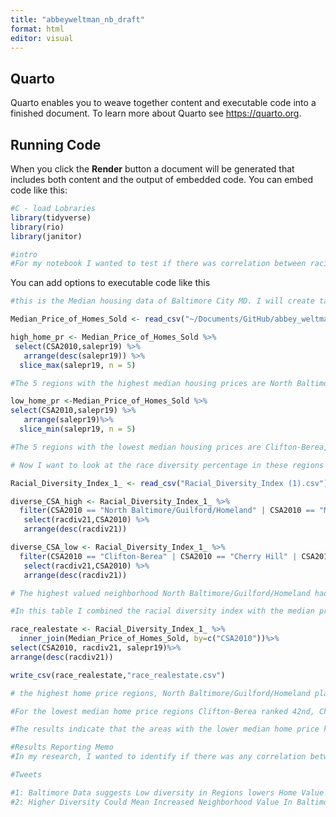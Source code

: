 ```yaml
---
title: "abbeyweltman_nb_draft"
format: html
editor: visual
---
```


## Quarto

Quarto enables you to weave together content and executable code into a finished document. To learn more about Quarto see <https://quarto.org>.

## Running Code

When you click the **Render** button a document will be generated that includes both content and the output of embedded code. You can embed code like this:

```r
#C - load Lobraries
library(tidyverse)
library(rio)
library(janitor)

#intro 
#For my notebook I wanted to test if there was correlation between racial diversity and housing prices in Baltimore City. In the data sets we have looked at previously we were able to identify regional disparities in median income and race. We have also analyzed diversity percentages in these areas. The missing piece that could tie the data notebook together would be the housing prices data. With the regional data median housing price data of Baltimore we can compare the housing value and race diversity percentage. This would indicate the value of the neighborhood and we can see if there are trends with neighborhood value, race and income.

```

You can add options to executable code like this

```r
#this is the Median housing data of Baltimore City MD. I will create table to assess which cities in MD had the highest and lowest value of homes and then assess my findings with the other data. I will be looking at the home value of the most current year in each city. So i will sort the data according to the 2019 home value median price. 

Median_Price_of_Homes_Sold <- read_csv("~/Documents/GitHub/abbey_weltman_jour472/abbeyweltman_notebook/Median_Price_of_Homes_Sold.csv")

high_home_pr <- Median_Price_of_Homes_Sold %>% 
 select(CSA2010,salepr19) %>%
   arrange(desc(salepr19)) %>%
  slice_max(salepr19, n = 5)

#The 5 regions with the highest median housing prices are North Baltimore/Guilford/Homeland, Mount Washington/Coldsprings. Harbor East/little Italy, South Baltimore and Canton. I also found that The 5 regions with the highest Median Price are close together within 15 minutes driving from each other, less than 10 miles. . 

low_home_pr <-Median_Price_of_Homes_Sold %>% 
select(CSA2010,salepr19) %>% 
   arrange(salepr19)%>% 
  slice_min(salepr19, n = 5)

#The 5 regions with the lowest median housing prices are Clifton-Berea, Cherry Hill, Southwest Baltimore, Greater Rosemont, Sandtown-Winchester/Harlem Park. 
```

```r
# Now I want to look at the race diversity percentage in these regions and compare it to what i've seen from the median housing price results data In this charts we can see which cities have the highest percent of racial diversity. I am going to filter it so we can only see the results for the highest and lowers cities I obtained in the previous table. 

Racial_Diversity_Index_1_ <- read_csv("Racial_Diversity_Index (1).csv")

diverse_CSA_high <- Racial_Diversity_Index_1_ %>%
  filter(CSA2010 == "North Baltimore/Guilford/Homeland" | CSA2010 == "Mount Washington/Coldspring" | CSA2010 == "Harbor East/Little Italy" | CSA2010 == "South Baltimore"| CSA2010 == "Canton") %>%
   select(racdiv21,CSA2010) %>%
   arrange(desc(racdiv21)) 

diverse_CSA_low <- Racial_Diversity_Index_1_ %>%
  filter(CSA2010 == "Clifton-Berea" | CSA2010 == "Cherry Hill" | CSA2010 == "Southwest Baltimore" | CSA2010 == "Greater Rosemont"| CSA2010 == "Sandtown-Winchester/Harlem Park") %>%
   select(racdiv21,CSA2010) %>%
   arrange(desc(racdiv21)) 

# The highest valued neighborhood North Baltimore/Guilford/Homeland had a 61.65% racial diversity index which is high. Mount Washington/Coldspring had a racial diversity index of 56.72%. Harbor East/Little Italy had a Racial Diversity Index of 63.2%. These values are all similar so I can not conclude if race plays any factor in the value of neighborhoods in Baltimore City. The cities with the highest median housing price did not prove to have either very diverse populations or conservative. 
```
```r
#In this table I combined the racial diversity index with the median prices of homes sold. In this table you can see side by side the regions median housing price and racial diversity percentage. I arranged the chart by sale price so we could evaluate of the highest and lowest valued neighborhoods had corresponding evidence of racial diversity in there region. 

race_realestate <- Racial_Diversity_Index_1_ %>%
  inner_join(Median_Price_of_Homes_Sold, by=c("CSA2010"))%>%
select(CSA2010, racdiv21, salepr19)%>%
arrange(desc(racdiv21))

write_csv(race_realestate,"race_realestate.csv")

# the highest home price regions, North Baltimore/Guilford/Homeland placed 12th in racial diversity. Mount Washington/Coldspring placed 16th, Harbor East/Little Italy placed 11th, South Baltimore placed 37th and Canton placed 30th this was out of 55 regions. 

#For the lowest median home price regions Clifton-Berea ranked 42nd, Cherry Hill ranked 40th, Southwest Baltimore ranked 24th, Greater Rosemont ranked 54th and Sandtown-Winchester/Harlem Park ranked 51st. 

#The results indicate that the areas with the lower median home price have less diversity. Almost all the lowest median regions were in the bottom 10 for racial diversity.  
```


```r
#Results Reporting Memo
#In my research, I wanted to identify if there was any correlation between racial diversity and median housing prices in Baltimore City Regions. The first data I looked at was the Median price of homes sold in Baltimore City regions. This came from the Baltimore Neighborhood Alliance. I sorted them into two tables labeled high_home_pr and low_home_pr. With this data, I was able to attain the regions with the highest and lowest median housing prices.  I was also able to identify trends within these results and saw that the top 5 regions were within a 10-mile radius of each other. I then wanted to test the median home value with the racial diversity of the region. First I filtered the data to only show me the racial diversity percentage of the five highest and lowest median home price regions. I labeled these two tables diverse_CSA_high and diverse_CSA_low. Then I took this a step further in the next data table by combining the two sets to see the median home price next to the racial diversity percentage next to each other. In this table, labeled race_realestate, I was able to see how regions ranked amongst each other in diversity and neighborhood home value. With this combined table I noticed the trend that the regions with higher diversity percentages typically had a higher median home price value. The regions with lower median home price values had some of the lowest racial diversity percentages. Almost all the lowest median home price regions were in the bottom 10 for racial diversity. This trend indicates that more diversity adds value to neighborhoods in these specific regions of Baltimore City. I also could include the highest the lowest median income of Maryland cities. Although this is not specific to Baltimore like the rest of the data it allows me to see if the wealth in the state is region and then I can narrow my sights on the specific regions in the data. There is a significant margin of error here that has to be considered. The data can not speak for the specific ethnic demographic makeup of each region and I would want to apply that data to see if these populations alter the results of my study. It is also possible that higher diversity could also be a result of a more densely populated city. I also could do more research on the economic disparities of these regions. 

#Tweets

#1: Baltimore Data suggests Low diversity in Regions lowers Home Value 
#2: Higher Diversity Could Mean Increased Neighborhood Value In Baltimore City, Data Shows

```
